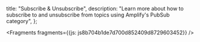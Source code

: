   title: "Subscribe & Unsubscribe",
  description: "Learn more about how to subscribe to and unsubscribe from topics using Amplify's PubSub category",
};






<Fragments fragments={{js: js8b704b1de7d700d852409d8729603452}} />
